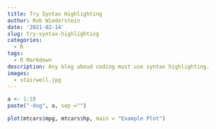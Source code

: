 ```yaml
---
title: Try Syntax Highlighting
author: Rob Wiederstein
date: '2021-02-14'
slug: try-syntax-highlighting
categories:
  - R
tags:
  - R Markdown
description: Any blog aboud coding must use syntax highlighting.
images:
  - stairwell.jpg
---
```


```r
a <- 1:10
paste("-dog", a, sep ="")
```

```r
plot(mtcars$mpg, mtcars$hp, main = "Example Plot")
```
